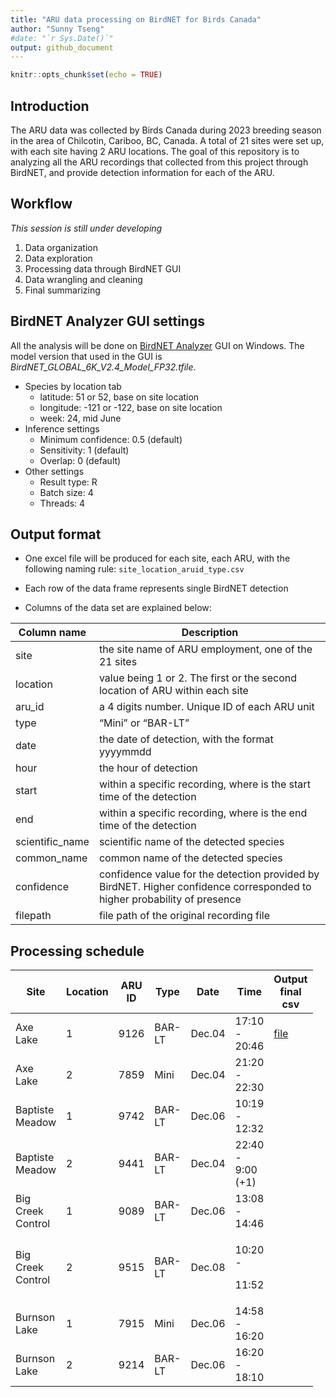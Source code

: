 ```yaml
---
title: "ARU data processing on BirdNET for Birds Canada"
author: "Sunny Tseng"
#date: "`r Sys.Date()`"
output: github_document
---
```


```r
knitr::opts_chunk$set(echo = TRUE)
```

## Introduction

The ARU data was collected by Birds Canada during 2023 breeding season in the area of Chilcotin, Cariboo, BC, Canada. A total of 21 sites were set up, with each site having 2 ARU locations. The goal of this repository is to analyzing all the ARU recordings that collected from this project through BirdNET, and provide detection information for each of the ARU.

## Workflow

*This session is still under developing*

1.  Data organization
2.  Data exploration
3.  Processing data through BirdNET GUI
4.  Data wrangling and cleaning
5.  Final summarizing

## BirdNET Analyzer GUI settings

All the analysis will be done on [BirdNET Analyzer](https://github.com/kahst/BirdNET-Analyzer) GUI on Windows. The model version that used in the GUI is *BirdNET_GLOBAL_6K_V2.4_Model_FP32.tfile*.

-   Species by location tab
    -   latitude: 51 or 52, base on site location
    -   longitude: -121 or -122, base on site location
    -   week: 24, mid June
-   Inference settings
    -   Minimum confidence: 0.5 (default)
    -   Sensitivity: 1 (default)
    -   Overlap: 0 (default)
-   Other settings
    -   Result type: R
    -   Batch size: 4
    -   Threads: 4

## Output format

-   One excel file will be produced for each site, each ARU, with the following naming rule: `site_location_aruid_type.csv`

-   Each row of the data frame represents single BirdNET detection

-   Columns of the data set are explained below:

+-------------------+--------------------------------------------------------------------------------------------------------------------------+
| Column name       | Description                                                                                                              |
+===================+==========================================================================================================================+
| site              | the site name of ARU employment, one of the 21 sites                                                                     |
+-------------------+--------------------------------------------------------------------------------------------------------------------------+
| location          | value being 1 or 2. The first or the second location of ARU within each site                                             |
+-------------------+--------------------------------------------------------------------------------------------------------------------------+
| aru_id            | a 4 digits number. Unique ID of each ARU unit                                                                            |
+-------------------+--------------------------------------------------------------------------------------------------------------------------+
| type              | "Mini" or "BAR-LT"                                                                                                       |
+-------------------+--------------------------------------------------------------------------------------------------------------------------+
| date              | the date of detection, with the format yyyymmdd                                                                          |
+-------------------+--------------------------------------------------------------------------------------------------------------------------+
| hour              | the hour of detection                                                                                                    |
+-------------------+--------------------------------------------------------------------------------------------------------------------------+
| start             | within a specific recording, where is the start time of the detection                                                    |
+-------------------+--------------------------------------------------------------------------------------------------------------------------+
| end               | within a specific recording, where is the end time of the detection                                                      |
+-------------------+--------------------------------------------------------------------------------------------------------------------------+
| scientific_name   | scientific name of the detected species                                                                                  |
+-------------------+--------------------------------------------------------------------------------------------------------------------------+
| common_name       | common name of the detected species                                                                                      |
+-------------------+--------------------------------------------------------------------------------------------------------------------------+
| confidence        | confidence value for the detection provided by BirdNET. Higher confidence corresponded to higher probability of presence |
+-------------------+--------------------------------------------------------------------------------------------------------------------------+
| filepath          | file path of the original recording file                                                                                 |
+-------------------+--------------------------------------------------------------------------------------------------------------------------+

## Processing schedule

+-------------------+----------+--------+--------+--------+-------------------+-------------------------------------------------+-----------------------+
| Site              | Location | ARU ID | Type   | Date   | Time              | Output final csv                                | Computer for analysis |
+===================+==========+========+========+========+===================+=================================================+=======================+
| Axe Lake          | 1        | 9126   | BAR-LT | Dec.04 | 17:10 - 20:46     | [file](./data/cleaned/AxeLake_1_9126_BARLT.csv) | Asus Zen book         |
+-------------------+----------+--------+--------+--------+-------------------+-------------------------------------------------+-----------------------+
| Axe Lake          | 2        | 7859   | Mini   | Dec.04 | 21:20 - 22:30     |                                                 | Asus Zen book         |
+-------------------+----------+--------+--------+--------+-------------------+-------------------------------------------------+-----------------------+
| Baptiste Meadow   | 1        | 9742   | BAR-LT | Dec.06 | 10:19 - 12:32     |                                                 | UBC desktop           |
+-------------------+----------+--------+--------+--------+-------------------+-------------------------------------------------+-----------------------+
| Baptiste Meadow   | 2        | 9441   | BAR-LT | Dec.04 | 22:40 - 9:00 (+1) |                                                 | Asus Zen book         |
+-------------------+----------+--------+--------+--------+-------------------+-------------------------------------------------+-----------------------+
| Big Creek Control | 1        | 9089   | BAR-LT | Dec.06 | 13:08 - 14:46     |                                                 | UBC desktop           |
+-------------------+----------+--------+--------+--------+-------------------+-------------------------------------------------+-----------------------+
| Big Creek Control | 2        | 9515   | BAR-LT | Dec.08 | 10:20 -           |                                                 | UBC desktop           |
|                   |          |        |        |        |                   |                                                 |                       |
|                   |          |        |        |        | 11:52             |                                                 |                       |
+-------------------+----------+--------+--------+--------+-------------------+-------------------------------------------------+-----------------------+
| Burnson Lake      | 1        | 7915   | Mini   | Dec.06 | 14:58 - 16:20     |                                                 | UBC desktop           |
+-------------------+----------+--------+--------+--------+-------------------+-------------------------------------------------+-----------------------+
| Burnson Lake      | 2        | 9214   | BAR-LT | Dec.06 | 16:20 - 18:10     |                                                 | UBC desktop           |
+-------------------+----------+--------+--------+--------+-------------------+-------------------------------------------------+-----------------------+
